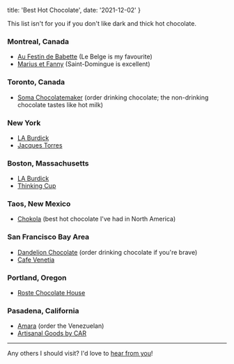   title: 'Best Hot Chocolate',
  date: '2021-12-02'
}


<PostHeader title={metadata.title} date={metadata.date} />

This list isn't for you if you don't like dark and thick hot chocolate.

### Montreal, Canada

- [Au Festin de Babette](https://g.page/AuFestinDeBabette?share) (Le Belge is my favourite)
- [Marius et Fanny](https://goo.gl/maps/QX8vxrp4YZHJearCA) (Saint-Domingue is excellent)

### Toronto, Canada

- [Soma Chocolatemaker](https://goo.gl/maps/B9HkKU9jjW3ujhy3A) (order drinking chocolate; the non-drinking chocolate tastes like hot milk)

### New York

- [LA Burdick](https://goo.gl/maps/TCi7CUEjWJEXXM4G9)
- [Jacques Torres](https://goo.gl/maps/jKm3KNXNFDCDsTig9)

### Boston, Massachusetts

- [LA Burdick](https://goo.gl/maps/i318PjbkZ57e6jXy8)
- [Thinking Cup](https://g.page/thinking-cup-tremont?share)

### Taos, New Mexico

- [Chokola](https://goo.gl/maps/JxG3s1MHLMRkS9Ft8) (best hot chocolate I've had in North America)

### San Francisco Bay Area

- [Dandelion Chocolate](https://goo.gl/maps/3nsRkV32Pqwdngi97) (order drinking chocolate if you're brave)
- [Cafe Venetia](https://g.page/cafevenetia?share)

### Portland, Oregon

- [Roste Chocolate House](https://maps.app.goo.gl/es7PEJbFRBp8mur5A)

### Pasadena, California

- [Amara](https://maps.app.goo.gl/EsVbMUJxtghRWDnDA?g_st=ipc) (order the Venezuelan)
- [Artisanal Goods by CAR](https://maps.app.goo.gl/hSnXWUaRFVHDiJwe6)
---

Any others I should visit? I'd love to [hear from you](mailto:raphael.hotter@gmail.com)!

